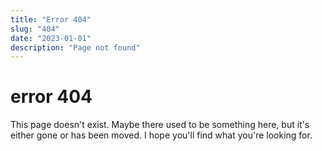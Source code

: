 ```yaml
---
title: "Error 404"
slug: "404"
date: "2023-01-01"
description: "Page not found"
---
```


# error 404

This page doesn't exist. Maybe there used to be something here, but it's either gone or has been moved. I hope you'll find what you're looking for.
